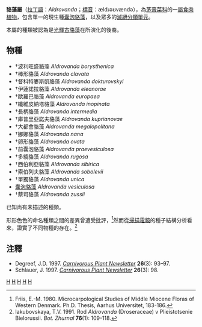 {{Automatic taxobox
| taxon = Aldrovanda
| image = AldrovandaVesiculosa3.jpg
| image_caption = 
| authority = [[卡爾·林奈|L.]]
| subdivision_ranks = [[物種|物種]]
| subdivision =
詳見內文
}}

'''貉藻屬'''（[[拉丁語|拉丁語]]：''Aldrovanda''；[[標音|標音]]：ældɹəʊvændə），為[[茅膏菜科|茅膏菜科]]的一[[屬|屬]][[食肉植物|食肉植物]]，包含單一的現生種[[囊泡貉藻|囊泡貉藻]]，以及眾多的[[滅絕|滅絕]][[分類單元|分類單元]]。

本屬的種類被認為是[[光輝古貉藻|光輝古貉藻]]在{{tsl|en|Late Cretaceous|白堊紀晚期}}所演化的後裔。

== 物種 ==
*†波利旺盛貉藻 ''Aldrovanda borysthenica''
*†棒形貉藻 ''Aldrovanda clavata''
*†督科特婁斯凱貉藻 ''Aldrovanda dokturovskyi''
*†伊蓮諾拉貉藻 ''Aldrovanda eleanorae''
*†歐羅巴貉藻 ''Aldrovanda europaea''
*†纖維皮納塔貉藻 ''Aldrovanda inopinata''
*†長柄貉藻 ''Aldrovanda intermedia''
*†庫普里亞諾夫貉藻 ''Aldrovanda kuprianovae''
*†大都會貉藻 ''Aldrovanda megalopolitana''
*†娜娜貉藻 ''Aldrovanda nana''
*†卵形貉藻 ''Aldrovanda ovata''
*†前囊泡貉藻 ''Aldrovanda praevesiculosa''
*†多縐貉藻 ''Aldrovanda rugosa''
*†西伯利亞貉藻 ''Aldrovanda sibirica''
*†索伯列夫貉藻 ''Aldrovanda sobolevii''
*†單獨貉藻 ''Aldrovanda unica''
*[[囊泡貉藻|囊泡貉藻]] ''Aldrovanda vesiculosa''
*†蔡司貉藻 ''Aldrovanda zussii''

已知尚有未描述的種類。

形形色色的命名種類之間的差異曾遭受批評，<ref>Friis, E.-M. 1980. Microcarpological Studies of Middle Miocene Floras of Western Denmark. Ph.D. Thesis, Aarhus Universitet, 183-186.</ref>然而從[[掃描電子顯微鏡|掃描電鏡]]的種子結構分析看來，證實了不同物種的存在。<ref>Iakubovskaya, T.V. 1991. Rod ''Aldrovanda'' (Droseraceae) v Plieistotsenie Bielorussii. ''Bot. Zhurnal'' '''76'''(1): 109-118.</ref>

== 注釋 ==
{{reflist}}
<div class="references-small">
*Degreef, J.D. 1997. {{PDFlink|[http://carnivorousplants.org/cpn/articles/CPNv26n3p93_97.pdf Fossil ''Aldrovanda''.]|263 [[Kibibyte|KiB]]<!-- application/pdf, 270302 bytes -->}} ''[[Carnivorous_Plant_Newsletter|Carnivorous Plant Newsletter]]'' '''26'''(3): 93–97.
*Schlauer, J. 1997. {{PDFlink|[http://carnivorousplants.org/cpn/articles/CPNv26n3p98.pdf Fossil ''Aldrovanda'' — Additions.]|71.7 [[Kibibyte|KiB]]<!-- application/pdf, 73510 bytes -->}} ''[[Carnivorous_Plant_Newsletter|Carnivorous Plant Newsletter]]'' '''26'''(3): 98.
</div>

{{食肉植物}}
{{Taxonbar|from=Q19668}}

[[Category:非洲食虫植物|H]]
[[Category:亚洲食虫植物|H]]
[[Category:欧洲食虫植物|H]]
[[Category:澳大利亞食蟲植物|H]]
[[Category:茅膏菜科|H]]